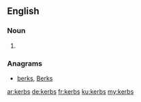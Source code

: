 ==English==

===Noun===
{{head|en}}

# {{plural of|kerb}}

===Anagrams===
* [[berks#English|berks]], [[Berks#English|Berks]]

[[ar:kerbs]]
[[de:kerbs]]
[[fr:kerbs]]
[[ku:kerbs]]
[[my:kerbs]]